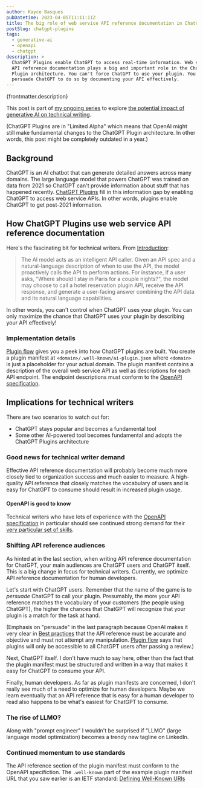 ```yaml
---
author: Kayce Basques
pubDatetime: 2023-04-05T11:11:11Z
title: The big role of web service API reference documentation in ChatGPT Plugins
postSlug: chatgpt-plugins
tags:
  - generative-ai
  - openapi
  - chatgpt
description: >
  ChatGPT Plugins enable ChatGPT to access real-time information. Web service
  API reference documentation plays a big and important role in the ChatGPT
  Plugin architecture. You can't force ChatGPT to use your plugin. You can only
  persuade ChatGPT to do so by documenting your API effectively.
---
```


<p>{frontmatter.description}</p>

This post is part of [my ongoing series] to explore [the potential impact of
generative AI on technical writing][impact].

(ChatGPT Plugins are in "Limited Alpha" which means that OpenAI might still make
fundamental changes to the ChatGPT Plugin architecture. In other words, this
post might be completely outdated in a year.)

## Background

ChatGPT is an AI chatbot that can generate detailed answers across many domains.
The large language model that powers ChatGPT was trained on data from 2021 so
ChatGPT can't provide information about stuff that has happened recently.
[ChatGPT Plugins] fill in this information gap by enabling ChatGPT to access web
service APIs. In other words, plugins enable ChatGPT to get post-2021
information.

## How ChatGPT Plugins use web service API reference documentation

Here's the fascinating bit for technical writers. From [Introduction]:

> The AI model acts as an intelligent API caller. Given an API spec and a
  natural-language description of when to use the API, the model proactively
  calls the API to perform actions. For instance, if a user asks, "Where should
  I stay in Paris for a couple nights?", the model may choose to call a hotel
  reservation plugin API, receive the API response, and generate a user-facing
  answer combining the API data and its natural language capabilities.

In other words, you can't control when ChatGPT uses your plugin. You can only
maximize the chance that ChatGPT uses your plugin by describing your API
effectively!

### Implementation details

[Plugin flow] gives you a peek into how ChatGPT plugins are built. You create a
plugin manifest at `<domain>/.well-known/ai-plugin.json` where `<domain>` is
just a placeholder for your actual domain. The plugin manifest contains a
description of the overall web service API as well as descriptions for each API
endpoint. The endpoint descriptions must conform to the [OpenAPI specification].

## Implications for technical writers

There are two scenarios to watch out for:

* ChatGPT stays popular and becomes a fundamental tool
* Some other AI-powered tool becomes fundamental and adopts the ChatGPT Plugins
  architecture

### Good news for technical writer demand

Effective API reference documentation will probably become much more closely
tied to organization success and much easier to measure. A high-quality API
reference that closely matches the vocabulary of users and is easy for ChatGPT
to consume should result in increased plugin usage.

#### OpenAPI is good to know

Technical writers who have lots of experience with the [OpenAPI specification]
in particular should see continued strong demand for their [very particular
set of skills](https://youtu.be/gR3kEa8rVD0).

### Shifting API reference audiences

As hinted at in the last section, when writing API reference documentation for
ChatGPT, your main audiences are ChatGPT users and ChatGPT itself. This is a
big change in focus for technical writers. Currently, we optimize API reference
documentation for human developers.

Let's start with ChatGPT users. Remember that the name of the game is to
*persuade* ChatGPT to call your plugin. Presumably, the more your API reference
matches the vocabulary of your customers (the people using ChatGPT), the higher
the chances that ChatGPT will recognize that your plugin is a match for the task
at hand.

(Emphasis on "persuade" in the last paragraph because OpenAI makes it very
clear in [Best practices] that the API reference must be accurate and objective
and must not attempt any manipulation. [Plugin flow] says that plugins will only
be accessible to all ChatGPT users after passing a review.)

Next, ChatGPT itself. I don't have much to say here, other than the fact that
the plugin manifest must be structured and written in a way that makes it easy
for ChatGPT to consume your API.

Finally, human developers. As far as plugin manifests are concerned, I don't
really see much of a need to optimize for human developers. Maybe we learn
eventually that an API reference that is easy for a human developer to read also
happens to be what's easiest for ChatGPT to consume.

### The rise of LLMO?

Along with "prompt engineer" I wouldn't be surprised if "LLMO" (large language
model optimization) becomes a trendy new tagline on LinkedIn.

### Continued momentum to use standards

The API reference section of the plugin manifest must conform to the OpenAPI
specifiction. The `.well-known` part of the example plugin manifest URL that
you saw earlier is an IETF standard: [Defining Well-Known URIs]

[my ongoing series]: /tags/generative-ai/
[ChatGPT Plugins]: https://openai.com/blog/chatgpt-plugins
[Plugin flow]: https://platform.openai.com/docs/plugins/introduction/plugin-flow
[OpenAPI specification]: https://swagger.io/specification/
[Best practices]: https://platform.openai.com/docs/plugins/getting-started/best-practices
[impact]: https://technicalwriting.tools/posts/generative-ai/
[Introduction]: https://platform.openai.com/docs/plugins/introduction
[Defining Well-Known URIs]: https://www.ietf.org/rfc/rfc5785.txt
